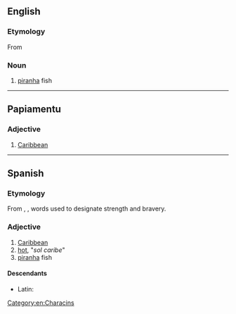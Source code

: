 {{also|Caribe|Ca-ri-bê}}
==English==
===Etymology===
From {{der|en|es|caribe}}
===Noun===
{{en-noun}}

# [[piranha]] fish

{{Webster 1913}}

[[Category:en:Characins]]

----

==Papiamentu==

===Adjective===
{{head|pap|adjective}}

# [[Caribbean]]

----

==Spanish==

===Etymology===
From {{der|es|arw|kalingo}}, {{m|arw|kalino}}, words used to designate strength and bravery.

===Adjective===
{{es-adj|f=caribe}}

# [[Caribbean]]
# [[hot]], "''sol caribe''" {{gloss|"hot sun"}}
# [[piranha]] fish

====Descendants====
* Latin: {{l|la|Caribaeus}}